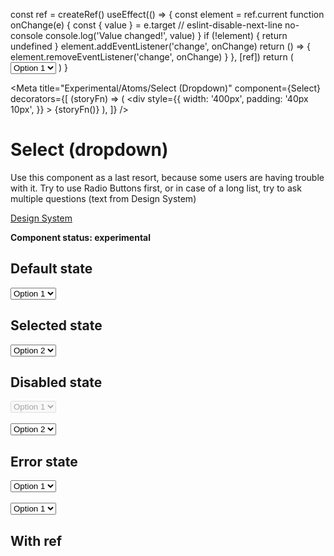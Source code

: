 
  const ref = createRef()
  useEffect(() => {
    const element = ref.current
    function onChange(e) {
      const { value } = e.target
      // eslint-disable-next-line no-console
      console.log('Value changed!', value)
    }
    if (!element) {
      return undefined
    }
    element.addEventListener('change', onChange)
    return () => {
      element.removeEventListener('change', onChange)
    }
  }, [ref])
  return (
    <Select id="with-ref" label="Select with ref" ref={ref}>
      <option value="1">Option 1</option>
      <option value="2">Option 2</option>
      <option value="3">Option 3</option>
      <option value="4">Option 4</option>
    </Select>
  )
}

<Meta
  title="Experimental/Atoms/Select (Dropdown)"
  component={Select}
  decorators={[
    (storyFn) => (
      <div
        style={{
          width: '400px',
          padding: '40px 10px',
        }}
      >
        {storyFn()}
      </div>
    ),
  ]}
/>

# Select (dropdown)

Use this component as a last resort, because some users are having trouble
with it. Try to use Radio Buttons first, or in case of a long list, try
to ask multiple questions (text from Design System)

[Design System](https://designsystem.amsterdam.nl/7awj1hc9f/p/6561a5-selection-dropdown)

**Component status: experimental**

## Default state

<Preview>
  <Story name="Default state">
    <Select id="select-1" label="Label">
      <option value="1">Option 1</option>
      <option value="2">Option 2</option>
      <option value="3">Option 3</option>
      <option value="4">Option 4</option>
    </Select>
  </Story>
</Preview>

## Selected state

<Preview>
  <Story name="Selected state">
    <Select id="select-1" label="Label">
      <option value="1">Option 1</option>
      <option value="2" selected>
        Option 2
      </option>
      <option value="3">Option 3</option>
      <option value="4">Option 4</option>
    </Select>
  </Story>
</Preview>

## Disabled state

<Preview>
  <Story name="Disabled state">
    <React.Fragment>
      <Select id="select-1" label="Disabled Select component" disabled>
        <option value="1">Option 1</option>
        <option value="2">Option 2</option>
        <option value="3">Option 3</option>
        <option value="4">Option 4</option>
      </Select>
      <br />
      <br />
      <Select id="select-2" label="Disabled specific Option">
        <option value="1" disabled>
          Option 1
        </option>
        <option value="2">Option 2</option>
        <option value="3">Option 3</option>
        <option value="4">Option 4</option>
      </Select>
    </React.Fragment>
  </Story>
</Preview>

## Error state

<Preview>
  <Story name="Error state">
    <React.Fragment>
      <Select id="select-1" label="With Error Message" error>
        <option value="1">Option 1</option>
        <option value="2">Option 2</option>
        <option value="3">Option 3</option>
        <option value="4">Option 4</option>
      </Select>
      <ErrorMessage message="Error message" />
      <br />
      <br />
      <Select id="select-2" label="Without Error Message" error>
        <option value="1">Option 1</option>
        <option value="2">Option 2</option>
        <option value="3">Option 3</option>
        <option value="4">Option 4</option>
      </Select>
    </React.Fragment>
  </Story>
</Preview>

## With ref

<Preview>
  <Story name="With ref">
    <SelectWithRef />
  </Story>
</Preview>
